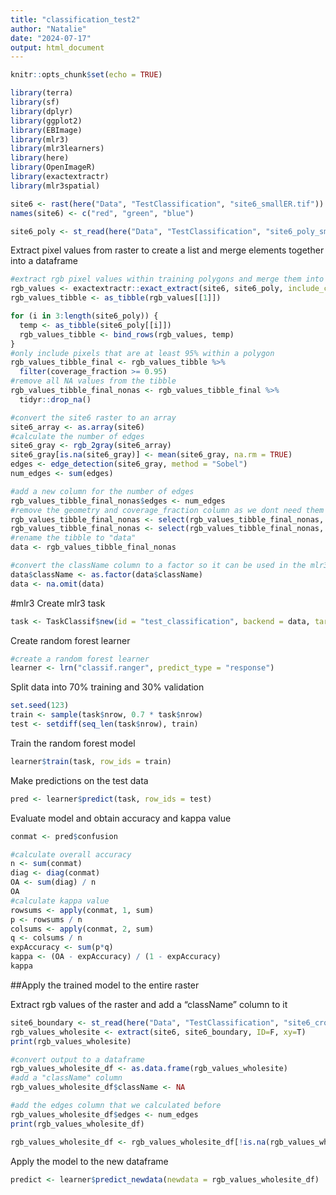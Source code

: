 ```yaml
---
title: "classification_test2"
author: "Natalie"
date: "2024-07-17"
output: html_document
---
```


```r
knitr::opts_chunk$set(echo = TRUE)
```

```r
library(terra)
library(sf)
library(dplyr)
library(ggplot2)
library(EBImage)
library(mlr3)
library(mlr3learners)
library(here)
library(OpenImageR)
library(exactextractr)
library(mlr3spatial)
```

```r
site6 <- rast(here("Data", "TestClassification", "site6_smallER.tif"))
names(site6) <- c("red", "green", "blue")

site6_poly <- st_read(here("Data", "TestClassification", "site6_poly_smaller_reprojected.shp"))
```

Extract pixel values from raster to create a list and merge elements together into a dataframe
```r
#extract rgb pixel values within training polygons and merge them into a dataframe
rgb_values <- exactextractr::exact_extract(site6, site6_poly, include_cols = "className")
rgb_values_tibble <- as_tibble(rgb_values[[1]])

for (i in 3:length(site6_poly)) {
  temp <- as_tibble(site6_poly[[i]])
  rgb_values_tibble <- bind_rows(rgb_values, temp)
}
#only include pixels that are at least 95% within a polygon
rgb_values_tibble_final <- rgb_values_tibble %>%
  filter(coverage_fraction >= 0.95)
#remove all NA values from the tibble
rgb_values_tibble_final_nonas <- rgb_values_tibble_final %>%
  tidyr::drop_na()
```

```r
#convert the site6 raster to an array
site6_array <- as.array(site6)
#calculate the number of edges 
site6_gray <- rgb_2gray(site6_array)
site6_gray[is.na(site6_gray)] <- mean(site6_gray, na.rm = TRUE)
edges <- edge_detection(site6_gray, method = "Sobel")
num_edges <- sum(edges)
```

```r
#add a new column for the number of edges
rgb_values_tibble_final_nonas$edges <- num_edges
#remove the geometry and coverage_fraction column as we dont need them for the learner
rgb_values_tibble_final_nonas <- select(rgb_values_tibble_final_nonas, -geometry)
rgb_values_tibble_final_nonas <- select(rgb_values_tibble_final_nonas, -coverage_fraction)
#rename the tibble to "data" 
data <- rgb_values_tibble_final_nonas
```

```r
#convert the className column to a factor so it can be used in the mlr3 task. 
data$className <- as.factor(data$className)
data <- na.omit(data)
```

#mlr3
Create mlr3 task
```r
task <- TaskClassif$new(id = "test_classification", backend = data, target = "className")
```

Create random forest learner
```r
#create a random forest learner
learner <- lrn("classif.ranger", predict_type = "response")
```

Split data into 70% training and 30% validation
```r
set.seed(123)
train <- sample(task$nrow, 0.7 * task$nrow)
test <- setdiff(seq_len(task$nrow), train)
```

Train the random forest model
```r
learner$train(task, row_ids = train)
```

Make predictions on the test data
```r
pred <- learner$predict(task, row_ids = test)
```
Evaluate model and obtain accuracy and kappa value
```r
conmat <- pred$confusion

#calculate overall accuracy
n <- sum(conmat)
diag <- diag(conmat)
OA <- sum(diag) / n
OA
#calculate kappa value
rowsums <- apply(conmat, 1, sum)
p <- rowsums / n
colsums <- apply(conmat, 2, sum)
q <- colsums / n
expAccuracy <- sum(p*q)
kappa <- (OA - expAccuracy) / (1 - expAccuracy)
kappa
```
##Apply the trained model to the entire raster

Extract rgb values of the raster and add a "className" column to it
```r
site6_boundary <- st_read(here("Data", "TestClassification", "site6_cropBoundary_smaller.shp"))
rgb_values_wholesite <- extract(site6, site6_boundary, ID=F, xy=T)
print(rgb_values_wholesite)

#convert output to a dataframe
rgb_values_wholesite_df <- as.data.frame(rgb_values_wholesite)
#add a "className" column
rgb_values_wholesite_df$className <- NA

#add the edges column that we calculated before
rgb_values_wholesite_df$edges <- num_edges
print(rgb_values_wholesite_df)
```

```r
rgb_values_wholesite_df <- rgb_values_wholesite_df[!is.na(rgb_values_wholesite_df$red), ]
```

Apply the model to the new dataframe
```r
predict <- learner$predict_newdata(newdata = rgb_values_wholesite_df)
```


